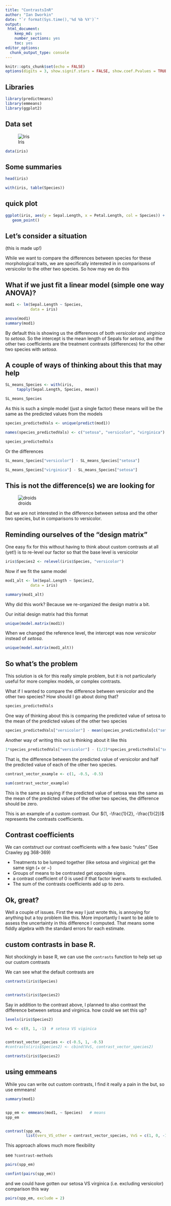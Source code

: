 ```yaml
---
title: "ContrastsInR"
author: "Ian Dworkin"
date: "`r format(Sys.time(),'%d %b %Y')`"
output: 
 html_document: 
    keep_md: yes
    number_sections: yes
    toc: yes
editor_options: 
  chunk_output_type: console
---
```


```r
knitr::opts_chunk$set(echo = FALSE)
options(digits = 3, show.signif.stars = FALSE, show.coef.Pvalues = TRUE)
```



## Libraries
```r
library(predictmeans)
library(emmeans)
library(ggplot2)
```


## Data set 


![Iris](https://en.wikipedia.org/wiki/File:Irissetosa1.jpg)



```r
data(iris)
```


## Some summaries

```r
head(iris)

with(iris, table(Species))
```


## quick plot


```r
ggplot(iris, aes(y = Sepal.Length, x = Petal.Length, col = Species)) +
   geom_point()
```



## Let's consider a situation

 (this is made up!)
 
 While we want to compare the differences between species for these morphological traits, we are specifically interested in in comparisons of versicolor to the other two species. So how may we do this
 
 
## What if we just fit a linear model (simple one way ANOVA)?
```r
mod1 <- lm(Sepal.Length ~ Species,
           data = iris)

anova(mod1)
summary(mod1)
```

By default this is showing us the differences of both *versicolor* and *virginica* to *setosa*.  So the intercept is the mean length of Sepals for *setosa*, and the other two coefficients are the treatment contrasts (differences) for the other two species with *setosa*.


## A couple of ways of thinking about this that may help

```r
SL_means_Species <- with(iris, 
     tapply(Sepal.Length, Species, mean))

SL_means_Species
```


As this is such a simple model (just a single factor) these means will be the same as the predicted values from the models

```r
species_predictedVals <- unique(predict(mod1))

names(species_predictedVals) <- c("setosa", "versicolor", "virginica")

species_predictedVals 
```


Or the differences
```r
SL_means_Species["versicolor"] - SL_means_Species["setosa"]

SL_means_Species["virginica"] - SL_means_Species["setosa"]

```


## This is not the difference(s) we are looking for

 
![droids](https://media.giphy.com/media/l2JJKs3I69qfaQleE/giphy.gif) 



But we are not interested in the difference between setosa and the other two species, but in comparisons to versicolor.


## Reminding ourselves of the "design matrix"


One easy fix for this without having to think about custom contrasts at all (yet!) is to re-level our factor so that the base level is versicolor


```r
iris$Species2 <- relevel(iris$Species, "versicolor")
```


Now if we fit the same model

```r
mod1_alt <- lm(Sepal.Length ~ Species2,
           data = iris)

summary(mod1_alt)
```



Why did this work? Because we re-organized the design matrix a bit.  


Our initial design matrix had this format
```r
unique(model.matrix(mod1))
```


When we changed the reference level, the intercept was now *versicolor* instead of *setosa*. 

```r
unique(model.matrix(mod1_alt))
```


## So what's the problem

This solution is ok for this really simple problem, but it is not particularly useful for more complex models, or complex contrasts.

What if I wanted to compare the difference between versicolor and the other two species? How should I go about doing that?



```r
species_predictedVals
```

One way of thinking about this is comparing the predicted value of setosa to the mean of the predicted values of the other two species


```r
species_predictedVals["versicolor"] - mean(species_predictedVals[c("setosa", "virginica")])
```

Another way of writing this out is thinking about it like this


```r
1*species_predictedVals["versicolor"] - (1/2)*species_predictedVals["setosa"] - (1/2)*species_predictedVals["virginica"] 
```


That is, the difference between the predicted value of versicolor and half the predicted value of each of the other two species.


```r
contrast_vector_example <- c(1, -0.5, -0.5)

sum(contrast_vector_example)
```

This is the same as saying if the predicted value of setosa was the same as the mean of the predicted values of the other two species, the difference should be zero. 

This is an example of a custom contrast. Our $(1, -\frac{1}{2}, -\frac{1}{2})$ represents the contrasts coefficients.

## Contrast coefficients
We can contstruct our contrast coefficients with a few basic "rules" (See Crawley pg 368-369)

- Treatments to be lumped together (like setosa and virginica) get the same sign ($+$ or $-$)
- Groups of means to be contrasted get opposite signs.
- a contrast coefficient of $0$ is used if that factor level wants to excluded.
- The sum of the contrasts coefficients add up to zero.

## Ok, great?

Well a couple of issues. First the way I just wrote this, is annoying for anything but a toy problem like this. 
More importantly I want to be able to assess the uncertainty in this difference I computed. That means some fiddly algebra with the standard errors for each estimate.  


## custom contrasts in base R.
Not shockingly in base R, we can use the `contrasts` function to help set up our custom contrasts

We can see what the default contrasts are


```r
contrasts(iris$Species)


contrasts(iris$Species2)
```

Say in addition to the contrast above, I planned to also contrast the difference between setosa and virginica. how could we set this up?


```r
levels(iris$Species2)

VvS <- c(0, 1, -1)  # setosa VS viginica


contrast_vector_species <- c(-0.5, 1, -0.5)
#contrasts(iris$Species2) <- cbind(VvS, contrast_vector_species2)

contrasts(iris$Species2)

```



## using emmeans

While you can write out custom contrasts, I find it really a pain in the but, so use emmeans!


```r
summary(mod1)


spp_em <- emmeans(mod1, ~ Species)   # means
spp_em 


contrast(spp_em, 
         list(vers_VS_other = contrast_vector_species, VvS = c(1, 0, -1)))

```


This approach allows much more flexibility


see `?contrast-methods`
```r
pairs(spp_em)

confint(pairs(spp_em))
```


and we could have gotten our setosa VS virginica (i.e. excluding versicolor) comparison this way
```r
pairs(spp_em, exclude = 2)
```

